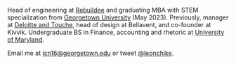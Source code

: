 
Head of engineering at <a href="https://app.rebuildee.com" target="_blank">Rebuildee</a> and graduating MBA with STEM specialization from <a href="https://www.georgetown.edu/" target="_blank">Georgetown University</a> (May 2023). Previously, manager at <a href="https://www2.deloitte.com/us/en.html" target="_blank">Deloitte and Touche</a>, head of design at Bellavent, and co-founder at Kivvik.
Undergraduate BS in Finance, accounting and rhetoric at <a href="https://www.umd.edu/" target="_blank">University of Maryland</a>.

Email me at <a href="mailto:lcn16@georgetown.edu">lcn16@georgetown.edu</a> or tweet <a href="https://twitter.com/l__e__o__n_" target="_blank">@leonchike</a>.
